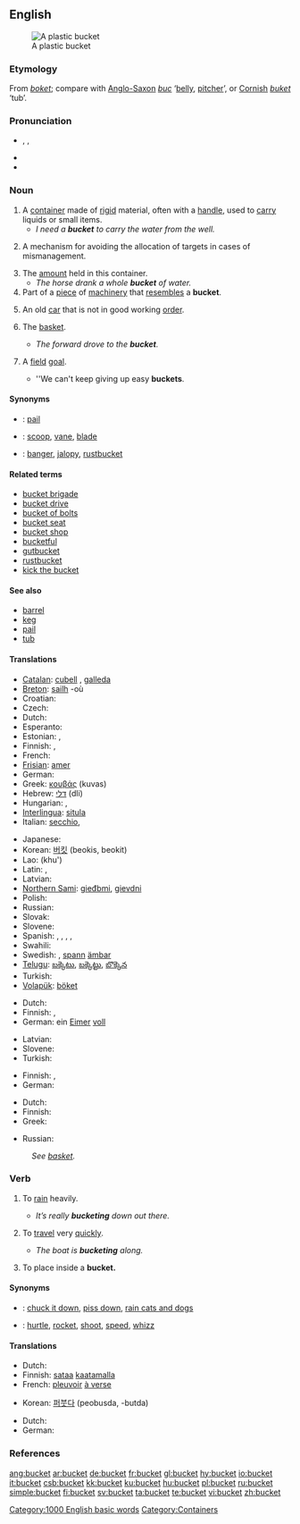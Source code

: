 ==English==

[[Image:Balde.PNG|thumb|A plastic bucket]]

===Etymology===
From {{OE.}} ''[[boket]]''; compare with [[Anglo-Saxon]] ''[[buc]]'' ‘[[belly]], [[pitcher]]’, or [[Cornish]] ''[[buket]]'' ‘tub’.

===Pronunciation===
* {{enPR|bûk'ĭt}}, {{IPA|/ˈbʌkɪt/}}, {{SAMPA|/'bVkIt/}}
* {{audio|en-us-bucket.ogg|Audio (US)}}
* {{rhymes|ʌkɪt}}

===Noun===
{{en-noun}}

# A [[container]] made of [[rigid]] material, often with a [[handle]], used to [[carry]] liquids or small items.
#* ''I need a '''bucket''' to carry the water from the well.''
# {{context|variation management}} A mechanism for avoiding the allocation of targets in cases of mismanagement.
# The [[amount]] held in this container.
#* ''The horse drank a whole '''bucket''' of water.''
# Part of a [[piece]] of [[machinery]] that [[resemble]]s a '''bucket'''.
# {{slang}} An old [[car]] that is not in good working [[order]].
# {{context|basketball|colloquial}} The [[basket]].
#* ''The forward drove to the '''bucket'''.''
# {{context|basketball|colloquial}} A [[field]] [[goal]].
#* ''We can't keep giving up easy '''buckets'''.

====Synonyms====
* {{italbrac|container}}: [[pail]]
* {{italbrac|piece of machinery}}: [[scoop]], [[vane]], [[blade]]
* {{italbrac|old car}}: [[banger]], [[jalopy]], [[rustbucket]]

====Related terms====
* [[bucket brigade]]
* [[bucket drive]]
* [[bucket of bolts]]
* [[bucket seat]]
* [[bucket shop]]
* [[bucketful]]
* [[gutbucket]]
* [[rustbucket]]
* [[kick the bucket]]

====See also====
* [[barrel]]
* [[keg]]
* [[pail]]
* [[tub]]

====Translations====
{{trans-top|container}}
* [[Catalan]]: [[cubell]] {{m}}, [[galleda]] {{f}}
* [[Breton]]: [[sailh]] {{f}} -où
* Croatian: {{t-|hr|kabao|m}}
* Czech: {{t-|cs|kýbl|m}}
* Dutch: {{t+|nl|emmer|m}}
* Esperanto: {{t-|eo|sitelo|xs=Esperanto}}
* Estonian: {{t-|et|ämber}}, {{t-|et|pang}}
* Finnish: {{t+|fi|ämpäri}}, {{t+|fi|sanko}}
* French: {{t+|fr|seau|m}}
* [[Frisian]]: [[amer#Frisian|amer]]
* German: {{t+|de|Eimer|m}}
* Greek: [[κουβάς]] (kuvas) {{m}}
* Hebrew: [[דלי]] (dli) {{m}}
* Hungarian: {{t-|hu|vödör}}, {{t-|hu|veder}}
* [[Interlingua]]: [[situla#Interlingua|situla]]
* Italian: [[secchio]], {{m}}
{{trans-mid}}
* Japanese: {{t-|ja|バケツ|tr=baketsu|sc=Jpan}}
* Korean: [[버킷]] (beokis, beokit)
* Lao: {{Laoo|[[ຄຸ]]}} (khu')
* Latin: {{t-|la|situla|f}}, {{t-|la|hama|f}}
* Latvian: {{t-|lv|spainis}} {{m}}
* [[Northern Sami]]: [[gieđbmi]], [[gievdni]]
* Polish: {{t-|pl|wiadro|n}}
* Russian: {{t+|ru|ведро|n|tr=v'edró|sc=Cyrl}}
* Slovak: {{t-|sk|vedro}}
* Slovene: {{t+|sl|vedro|n}}
* Spanish: {{t+|es|balde|m}} {{italbrac|Costa Rica|Dominican Republic|Eastern Cuba|Panama|Puerto Rico|South America|Spain's Canary Islands}}, {{t-|es|cubeta|m}} {{italbrac|El Salvador|Guatemala|Honduras|Mexico|Nicaragua}}, {{t-|es|cubo|m}} {{italbrac|Spain standard usage|Cuban standard usage}}, {{t-|es|pozal|m}} {{italbrac|Northern Spain|specifically Aragon and Navarra}}, {{t-|es|tobo|m}} {{italbrac|Venezuela}}
* Swahili: {{t-|sw|ndoo|xs=Swahili}}
* Swedish: {{t-|sv|hink|c}}, [[spann]] {{c}} [[ämbar]]
* [[Telugu]]: [[బక్కెటు]], [[బక్కెట్టు]], [[బొక్కెన]]
* Turkish: {{t-|tr|kova}}
* [[Volapük]]: [[böket]]
{{trans-bottom}}

{{trans-top|amount held in this container}}
* Dutch: {{t+|nl|emmer|m}}
* Finnish: {{t-|fi|ämpärillinen}}, {{t-|fi|sangollinen}}
* German: ein [[Eimer]] [[voll]] {{m}}
{{trans-mid}}
* Latvian: {{t-|lv|spainis}} {{m}}
* Slovene: {{t+|sl|vedro|n}}
* Turkish: {{t-|tr|kova}}
{{trans-bottom}}

{{trans-top|part of piece of machinery}}
* Finnish: {{t-|fi|kauha}}, {{t+|fi|siipi}}
* German: {{t-|de|Schaufel|f}}
{{trans-mid}}
{{trans-bottom}}

{{trans-top|old car}}
* Dutch: {{t|nl|rammelkar|f}}
* Finnish: {{t-|fi|kottero}}
* Greek: {{t-|el|σακαράκα|f|tr=sakaraka|sc=Grek}}
{{trans-mid}}
* Russian: {{t+|ru|ведро|n|tr=v'edró|sc=Cyrl}}
{{trans-bottom}}

{{trans-top|basketball: basket}}
: ''See [[basket]].''
{{trans-bottom}}

{{trans-top|basketball: field goal}}
{{trans-mid}}
{{trans-bottom}}

===Verb===
{{en-verb}}

# {{intransitive}} {{colloquial}} To [[rain]] heavily.
#* ''It’s really '''bucketing''' down out there.''
# {{intransitive}} {{colloquial}} To [[travel]] very [[quick]]ly.
#* ''The boat is '''bucketing''' along.''
# {{transitive}} To place inside a '''bucket.'''

====Synonyms====
* {{italbrac|rain heavily}}: [[chuck it down]], [[piss down]], [[rain cats and dogs]]
* {{italbrac|travel very quickly}}: [[hurtle]], [[rocket]], [[shoot]], [[speed]], [[whizz]]

====Translations====
{{trans-top|rain heavily}}
* Dutch: {{t|nl|plenzen}}
* Finnish: [[sataa]] [[kaatamalla]]
* French: [[pleuvoir]] [[à verse]]
{{trans-mid}}
* Korean: [[퍼붓다]] (peobusda, -butda)
{{trans-bottom}}

{{trans-top|travel very quickly}}
* Dutch: {{t-|nl|vlammen}}
* German: {{t-|de|durchrütteln}}
{{trans-mid}}
{{trans-bottom}}

{{trans-top|place in a bucket}}
{{trans-mid}}
{{trans-bottom}}

===References===
{{R:Webster 1913}}

[[Category:1000 English basic words]]
[[Category:Containers]]

[[ang:bucket]]
[[ar:bucket]]
[[de:bucket]]
[[fr:bucket]]
[[gl:bucket]]
[[hy:bucket]]
[[io:bucket]]
[[it:bucket]]
[[csb:bucket]]
[[kk:bucket]]
[[ku:bucket]]
[[hu:bucket]]
[[pl:bucket]]
[[ru:bucket]]
[[simple:bucket]]
[[fi:bucket]]
[[sv:bucket]]
[[ta:bucket]]
[[te:bucket]]
[[vi:bucket]]
[[zh:bucket]]